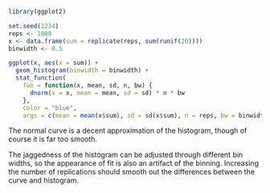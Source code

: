 ```r
library(ggplot2)

set.seed(1234)
reps <- 1000
x <- data.frame(sum = replicate(reps, sum(runif(20))))
binwidth <- 0.5

ggplot(x, aes(x = sum)) +
  geom_histogram(binwidth = binwidth) +
  stat_function( 
    fun = function(x, mean, sd, n, bw) { 
      dnorm(x = x, mean = mean, sd = sd) * n * bw
    },
    color = "blue",
    args = c(mean = mean(x$sum), sd = sd(x$sum), n = reps, bw = binwidth))

```

The normal curve is a decent approximation of the histogram, though of course it is far too smooth.

The jaggedness of the histogram can be adjusted through different bin widths, so the appearance of fit is also an artifact of the binning. Increasing the number of replications should smooth out the differences between the curve and histogram.
